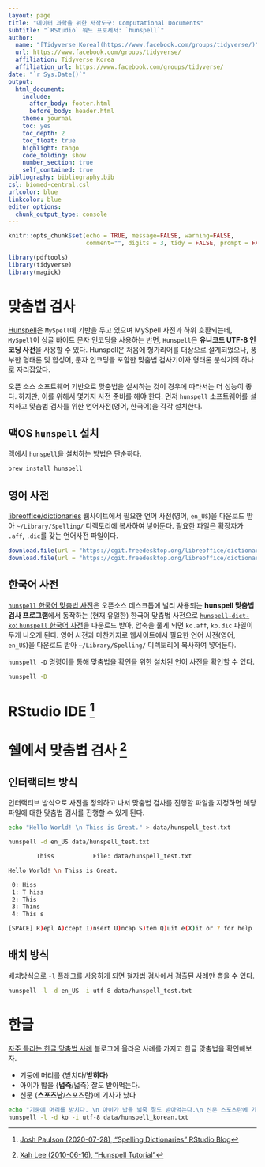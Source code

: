 ```yaml
---
layout: page
title: "데이터 과학을 위한 저작도구: Computational Documents"
subtitle: "`RStudio` 워드 프로세서: `hunspell`"
author:
  name: "[Tidyverse Korea](https://www.facebook.com/groups/tidyverse/)"
  url: https://www.facebook.com/groups/tidyverse/
  affiliation: Tidyverse Korea
  affiliation_url: https://www.facebook.com/groups/tidyverse/
date: "`r Sys.Date()`"
output:
  html_document: 
    include:
      after_body: footer.html
      before_body: header.html
    theme: journal
    toc: yes
    toc_depth: 2
    toc_float: true
    highlight: tango
    code_folding: show
    number_section: true
    self_contained: true
bibliography: bibliography.bib
csl: biomed-central.csl
urlcolor: blue
linkcolor: blue
editor_options: 
  chunk_output_type: console
---
```


```r
knitr::opts_chunk$set(echo = TRUE, message=FALSE, warning=FALSE,
                      comment="", digits = 3, tidy = FALSE, prompt = FALSE, fig.align = 'center')

library(pdftools)
library(tidyverse)
library(magick)

```


# 맞춤법 검사 {#check-spelling}

[Hunspell](hunspell.github.io)은 `MySpell`에 기반을 두고 있으며 MySpell 사전과 하위 호환되는데, `MySpell`이 싱글 바이트 문자 인코딩을 사용하는 반면, `Hunspell`은 **유니코드 UTF-8 인코딩 사전**을 사용할 수 있다. Hunspell은 처음에 헝가리어를 대상으로 설계되었으나, 풍부한 형태론 및 합성어, 문자 인코딩을 포함한 맞춤법 검사기이자 형태론 분석기의 하나로 자리잡았다. 

오픈 소스 소프트웨어 기반으로 맞춤법을 실시하는 것이 경우에 따라서는 더 성능이 좋다. 하지만, 이를 위해서 몇가지 사전 준비를 해야 한다. 먼저 `hunspell` 소프트웨어를 설치하고 맞춤법 검사를 위한 언어사전(영어, 한국어)을 각각 설치한다.

## 맥OS `hunspell` 설치 {#hunspell-mac-install}

맥에서 `hunspell`을 설치하는 방법은 단순하다.

```r
brew install hunspell
```

## 영어 사전 {#dictionary-english}

[libreoffice/dictionaries](https://cgit.freedesktop.org/libreoffice/dictionaries/tree/) 웹사이트에서 필요한 언어 사전(영어, `en_US`)을 다운로드 받아 `~/Library/Spelling/` 디렉토리에 복사하여 넣어둔다. 필요한 파일은 확장자가 `.aff`, `.dic`를 갖는 언어사전 파일이다.

```r
download.file(url = "https://cgit.freedesktop.org/libreoffice/dictionaries/plain/en/en_US.aff", destfile = "~/Library/Spelling/en_US.aff")
download.file(url = "https://cgit.freedesktop.org/libreoffice/dictionaries/plain/en/en_US.dic", destfile = "~/Library/Spelling/en_US.dic")
```

## 한국어 사전 {#hunspell-dictionary}

[`hunspell` 한국어 맞춤법 사전](https://github.com/spellcheck-ko/hunspell-dict-ko)은 오픈소스 데스크톱에 널리 사용되는 **hunspell 맞춤법 검사 프로그램**에서 동작하는 (현재 유일한) 한국어 맞춤법 사전으로 [`hunspell-dict-ko`: `hunspell` 한국어 사전](https://github.com/spellcheck-ko/hunspell-dict-ko/releases)을 다운로드 받아, 압축을 풀게 되면 `ko.aff`, `ko.dic` 파일이 두개 나오게 된다. 
영어 사전과 마찬가지로 웹사이트에서 필요한 언어 사전(영어, `en_US`)을 다운로드 받아 `~/Library/Spelling/` 디렉토리에 복사하여 넣어둔다.

`hunspell -D` 명령어를 통해 맞춤법을 확인을 위한 설치된 언어 사전을 확인할 수 있다.

```bash
hunspell -D
```


# RStudio IDE [^rstudio-ide-spell] {#hunspell-rstudio}

[^rstudio-ide-spell]: [Josh Paulson (2020-07-28), "Spelling Dictionaries" RStudio Blog](https://support.rstudio.com/hc/en-us/articles/200551916)


# 쉘에서 맞춤법 검사 [^hunspell-tutorial] {#spellcheck-bash}

[^hunspell-tutorial]: [Xah Lee (2010-06-16), "Hunspell Tutorial"](http://xahlee.info/comp/hunspell_spell_checking.html)

## 인터랙티브 방식 {#hunspell-interactive}

인터랙티브 방식으로 사전을 정의하고 나서 맞춤법 검사를 진행할 파일을 지정하면 해당 파일에 대한 맞춤법 검사를 진행할 수 있게 된다.

```bash
echo "Hello World! \n Thiss is Great." > data/hunspell_test.txt

hunspell -d en_US data/hunspell_test.txt

        Thiss           File: data/hunspell_test.txt

Hello World! \n Thiss is Great.

 0: Hiss
 1: T hiss
 2: This
 3: Thins
 4: This s

[SPACE] R)epl A)ccept I)nsert U)ncap S)tem Q)uit e(X)it or ? for help
```

## 배치 방식 {#hunspell-batch}

배치방식으로 `-l` 플래그를 사용하게 되면 철자법 검사에서 검출된 사례만 뽑을 수 있다.

```bash
hunspell -l -d en_US -i utf-8 data/hunspell_test.txt 
```

# 한글 {#check-spelling-korean}

[자주 틀리는 한글 맞춤법 사례](http://blog.daum.net/woalsdlvjxld/5808471) 블로그에 올라온 사례를 가지고 한글 맞춤법을 확인해보자. 

- 기둥에 머리를 {받치다/**받히다**}
- 아이가 밥을 {**넙죽**/넓죽} 잘도 받아먹는다.
- 신문 {**스포츠난**/스포츠란}에 기사가 났다

```bash
echo "기둥에 머리를 받치다. \n 아이가 밥을 넓죽 잘도 받아먹는다.\n 신문 스포츠란에 기사가 났다" > data/hunspell_korean.txt
hunspell -l -d ko -i utf-8 data/hunspell_korean.txt 
```

